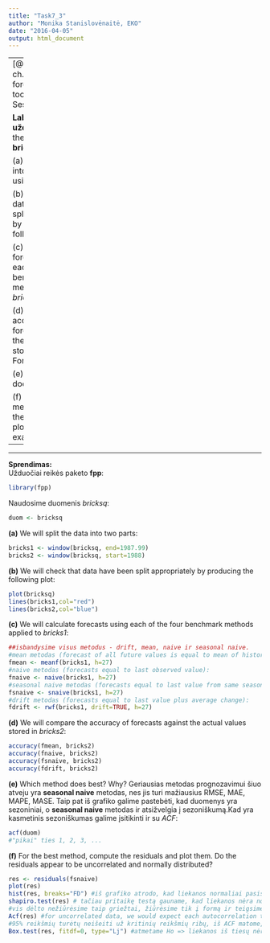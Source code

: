 ```yaml
---
title: "Task7_3"
author: "Monika Stanislovėnaitė, EKO"
date: "2016-04-05"
output: html_document
---
```

---
[@Hyndman2014a, ch. 2. The forecaster’s toolbox, Lab Session 2]

**Lab Session 2, užduotis nr. 3**  
For the data set **bricksq**:

(a) Split the data into two parts using: 
```r
bricks1 <- window(bricksq, end=1987.99)
bricks2 <- window(bricksq, start=1988)
```

(b) Check that your data have been split appropriately by producing the following plot: 
```r
plot(bricksq)
lines(bricks1,col="red")
lines(bricks2,col="blue")
```

(c) Calculate forecasts using each of the four benchmark methods applied to *bricks1*.

(d) Compare the accuracy of your forecasts against the actual values stored in *bricks2*. For example: 
```r
f1 <- meanf(bricks1)
accuracy(f1,bricks2)
```

(e) Which method does best? Why?

(f) For the best method, compute the residuals and plot them. For example: 
```r
res <- residuals(f1)
plot(res)
hist(res, breaks="FD")
Acf(res)
```
Do the residuals appear to be uncorrelated and normally distributed?  

---
---
**Sprendimas:**  
Užduočiai reikės paketo **fpp**:
```r
library(fpp)
```

Naudosime duomenis *bricksq*:
```r
duom <- bricksq
```

**(a)** We will split the data into two parts:
```r
bricks1 <- window(bricksq, end=1987.99)
bricks2 <- window(bricksq, start=1988)
```

**(b)** We will check that data have been split appropriately by producing the following plot:
```r
plot(bricksq)
lines(bricks1,col="red")
lines(bricks2,col="blue")
```

**(c)** We will calculate forecasts using each of the four benchmark methods applied to *bricks1*:
```r
##isbandysime visus metodus - drift, mean, naive ir seasonal naive.
#mean metodas (forecast of all future values is equal to mean of historical data):
fmean <- meanf(bricks1, h=27)
#naive metodas (forecasts equal to last observed value):
fnaive <- naive(bricks1, h=27)
#seasonal naive metodas (forecasts equal to last value from same season):
fsnaive <- snaive(bricks1, h=27)
#drift metodas (forecasts equal to last value plus average change):
fdrift <- rwf(bricks1, drift=TRUE, h=27)
```

**(d)** We will compare the accuracy of forecasts against the actual values stored in *bricks2*:
```r
accuracy(fmean, bricks2)
accuracy(fnaive, bricks2)
accuracy(fsnaive, bricks2)
accuracy(fdrift, bricks2)
```

**(e)** Which method does best? Why?
Geriausias metodas prognozavimui šiuo atveju yra **seasonal naive** metodas, nes jis turi mažiausius RMSE, MAE, MAPE, MASE. Taip pat iš grafiko galime pastebėti, kad duomenys yra sezoniniai, o **seasonal naive** metodas ir atsižvelgia į sezoniškumą.Kad yra kasmetinis sezoniškumas galime įsitikinti ir su *ACF*:
```r
acf(duom)
#"pikai" ties 1, 2, 3, ...
```

**(f)** For the best method, compute the residuals and plot them. Do the residuals appear to be uncorrelated and normally distributed?
```r
res <- residuals(fsnaive)
plot(res)
hist(res, breaks="FD") #iš grafiko atrodo, kad liekanos normaliai pasiskirsčiusios
shapiro.test(res) # tačiau pritaikę testą gauname, kad liekanos nėra normalios
#vis dėlto nežiūrėsime taip griežtai, žiūrėsime tik į formą ir teigsime, kad liekanos normalios
Acf(res) #for uncorrelated data, we would expect each autocorrelation to be close to 0
#95% reikšmių turėtų neišeiti už kritinių reikšmių ribų, iš ACF matome, kad nemažai reikšmių išeina už kritinių reikšmių, tai greičiausiai liekanos yra koreliuotos.
Box.test(res, fitdf=0, type="Lj") #atmetame Ho => liekanos iš tiesų nėra baltasis triukšmas (yra koreliuotos).
```
